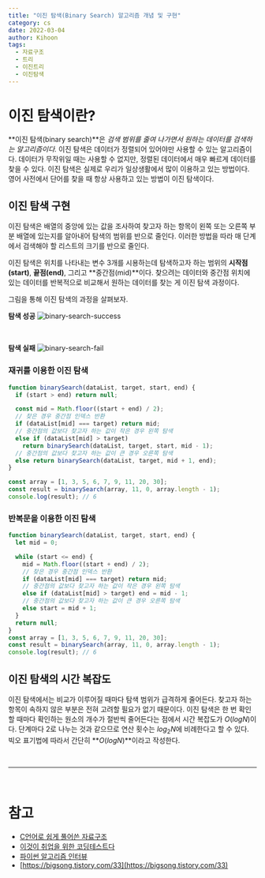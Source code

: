 ```yaml
---
title: "이진 탐색(Binary Search) 알고리즘 개념 및 구현"
category: cs
date: 2022-03-04
author: Kihoon
tags:
  - 자료구조
  - 트리
  - 이진트리
  - 이진탐색
---
```


# 이진 탐색이란?

**이진 탐색(binary search)**은 _검색 범위를 줄여 나가면서 원하는 데이터를 검색하는 알고리즘이다._ 이진 탐색은 데이터가 정렬되어 있어야만 사용할 수 있는 알고리즘이다. 데이터가 무작위일 때는 사용할 수 없지만, 정렬된 데이터에서 매우 빠르게 데이터를 찾을 수 있다. 이진 탐색은 실제로 우리가 일상생활에서 많이 이용하고 있는 방법이다. 영어 사전에서 단어를 찾을 때 항상 사용하고 있는 방법이 이진 탐색이다.

## 이진 탐색 구현

이진 탐색은 배열의 중앙에 있는 값을 조사하여 찾고자 하는 항목이 왼쪽 또는 오른쪽 부분 배열에 있는지를 알아내어 탐색의 범위를 반으로 줄인다. 이러한 방법을 따라 매 단계에서 검색해야 할 리스트의 크기를 반으로 줄인다.

이진 탐색은 위치를 나타내는 변수 3개를 시용하는데 탐색하고자 하는 범위의 **시작점(start)**, **끝점(end)**, 그리고 **중간점(mid)**이다. 찾으려는 데이터와 중간점 위치에 있는 데이터를 반복적으로 비교해서 원하는 데이터를 찾는 게 이진 탐색 과정이다.

그림을 통해 이진 탐색의 과정을 살펴보자.

**탐색 성공**
![binary-search-success](./image/binary-search-success.png)

<br />

**탐색 실패**
![binary-search-fail](./image/binary-search-fail.png)

### 재귀를 이용한 이진 탐색

```jsx
function binarySearch(dataList, target, start, end) {
  if (start > end) return null;

  const mid = Math.floor((start + end) / 2);
  // 찾은 경우 중간점 인덱스 반환
  if (dataList[mid] === target) return mid;
  // 중간점의 값보다 찾고자 하는 값이 작은 경우 왼쪽 탐색
  else if (dataList[mid] > target)
    return binarySearch(dataList, target, start, mid - 1);
  // 중간점의 값보다 찾고자 하는 값이 큰 경우 오른쪽 탐색
  else return binarySearch(dataList, target, mid + 1, end);
}

const array = [1, 3, 5, 6, 7, 9, 11, 20, 30];
const result = binarySearch(array, 11, 0, array.length - 1);
console.log(result); // 6
```

### 반복문을 이용한 이진 탐색

```jsx
function binarySearch(dataList, target, start, end) {
  let mid = 0;

  while (start <= end) {
    mid = Math.floor((start + end) / 2);
    // 찾은 경우 중간점 인덱스 반환
    if (dataList[mid] === target) return mid;
    // 중간점의 값보다 찾고자 하는 값이 작은 경우 왼쪽 탐색
    else if (dataList[mid] > target) end = mid - 1;
    // 중간점의 값보다 찾고자 하는 값이 큰 경우 오른쪽 탐색
    else start = mid + 1;
  }
  return null;
}
const array = [1, 3, 5, 6, 7, 9, 11, 20, 30];
const result = binarySearch(array, 11, 0, array.length - 1);
console.log(result); // 6
```

## 이진 탐색의 시간 복잡도

이진 탐색에서는 비교가 이루어질 때마다 탐색 범위가 급격하게 줄어든다. 찾고자 하는 항목이 속하지 않은 부분은 전혀 고려할 필요가 없기 때문이다. 이진 탐색은 한 번 확인할 때마다 확인하는 원소의 개수가 절반씩 줄어든다는 점에서 시간 복잡도가 $O(logN)$이다. 단계마다 2로 나누는 것과 같으므로 연산 횟수는 $log_2N$에 비례한다고 할 수 있다. 빅오 표기법에 따라서 간단히 **$O(logN)$**이라고 작성한다.

<br />

---

<br />

# 참고

- [C언어로 쉽게 풀어쓴 자료구조](http://www.yes24.com/Product/Goods/69750539)
- [이것이 취업을 위한 코딩테스트다](http://www.yes24.com/Product/Goods/91433923)
- [파이썬 알고리즘 인터뷰](http://www.yes24.com/Product/Goods/91084402)
- [https://bigsong.tistory.com/33](https://bigsong.tistory.com/33)
